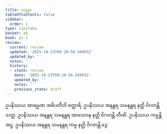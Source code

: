```yaml
---
title: ဃဋနာ
tableOfContents: false
sidebar:
  order: 1
type: tipitaka
basket: ab
book: p1-1
review:
  current: review
  updated: '2025-10-23T09:20:56.540932'
  updated_by: ''
  notes: ''
  history:
  - state: review
    date: '2025-10-23T09:20:56.540932'
    updated_by: ''
    notes: ''
    previous_state: draft
---
```



<ReviewStatus review={frontmatter.review} showDetails={true} />

<HypothesisAnnotation frontmatter={frontmatter} />

<DynamicBreadcrumb />

<Paragraph number="1968" book="p1-1">
ဥပနိဿယ အာရမ္မဏ အဓိပတီတိ စတ္တာရိ. ဥပနိဿယ အနန္တရ သမနန္တရ နတ္ထိ ဝိဂတန္တိ သတ္တ. ဥပနိဿယ အနန္တရ သမနန္တရ အာသေဝန နတ္ထိ ဝိဂတန္တိ တီဏိ. ဥပနိဿယ ကမ္မန္တိ အဋ္ဌ. ဥပနိဿယ အနန္တရ သမနန္တရ ကမ္မ နတ္ထိ ဝိဂတန္တိ ဒွေ.
</Paragraph>